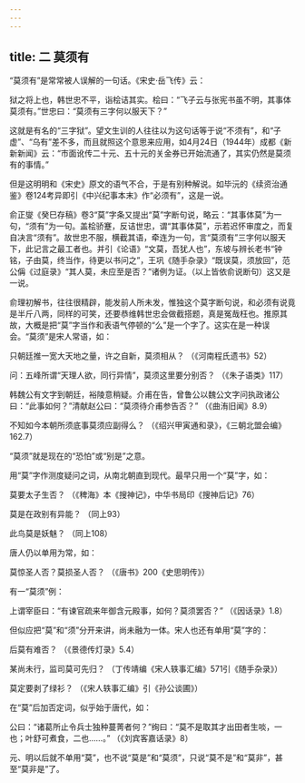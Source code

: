 ```yaml
---
---
---
```

title: 二 莫须有
---






“莫须有”是常常被人误解的一句话。《宋史·岳飞传》云：

狱之将上也，韩世忠不平，诣桧诘其实。桧曰：“飞子云与张宪书虽不明，其事体莫须有。”世忠曰：“莫须有三字何以服天下？”

这就是有名的“三字狱”。望文生训的人往往以为这句话等于说“不须有”，和“子虚”、“乌有”差不多，而且就照这个意思来应用，如4月24日（1944年）成都《新新新闻》云：“市面讹传二十元、五十元的关金券已开始流通了，其实仍然是莫须有的事情。”

但是这明明和《宋史》原文的语气不合，于是有别种解说。如毕沅的《续资治通鉴》卷124考异即引《中兴纪事本末》作“必须有”，这是一说。

俞正燮《癸巳存稿》卷3“莫”字条又提出“莫”字断句说，略云：“其事体莫”为一句，“须有”为一句。盖桧骄蹇，反诘世忠，谓“其事体莫”，示若迟怀审度之，而复自决言“须有”。故世忠不服，横截其语，牵连为一句，言“莫须有”三字何以服天下，此记言之最工者也。并引《论语》“文莫，吾犹人也”，东坡与辨长老书“钟铭，子由莫，终当作，待更以书问之”，王巩《随手杂录》“既误莫，须放回”，范公偁《过庭录》“其人莫，未应至是否？”诸例为证。（以上皆依俞说断句）这又是一说。

俞理初解书，往往很精辟，能发前人所未发，惟独这个莫字断句说，和必须有说竟是半斤八两，同样的可笑，还要恭维韩世忠会做截搭题，真是冤哉枉也。推原其故，大概是把“莫”字当作和表语气停顿的“么”是一个字了。这实在是一种误会。“莫须”是宋人常语，如：

只朝廷推一宽大天地之量，许之自新，莫须相从？ （《河南程氏遗书》52）

问：五峰所谓“天理人欲，同行异情”，莫须这里要分别否？ （《朱子语类》117）

韩魏公有文字到朝廷，裕陵意稍疑。介甫在告，曾鲁公以魏公文字问执政诸公曰：“此事如何？”清献赵公曰：“莫须待介甫参告否？” （《曲洧旧闻》8.9）

不知如今本朝所须底事莫须应副得么？ （《绍兴甲寅通和录》，《三朝北盟会编》162.7）

“莫须”就是现在的“恐怕”或“别是”之意。

用“莫”字作测度疑问之词，从南北朝直到现代。最早只用一个“莫”字，如：

莫要太子生否？ （《稗海》本《搜神记》，中华书局印《搜神后记》76）

莫是在政别有异能？ （同上93）

此鸟莫是妖魅？ （同上108）

唐人仍以单用为常，如：

莫惊圣人否？莫损圣人否？ （《唐书》200《史思明传》）

有一“莫须”例：

上谓宰臣曰：“有谏官疏来年御含元殿事，如何？莫须罢否？” （《因话录》1.8）

但似应把“莫”和“须”分开来讲，尚未融为一体。宋人也还有单用“莫”字的：

后莫有难否？ （《景德传灯录》5.4）

某尚未行，监司莫可先归？ （丁传靖编《宋人轶事汇编》571引《随手杂录》）

莫定要剥了绿衫？ （《宋人轶事汇编》引《孙公谈圃》）

在“莫”后加否定词，似乎始于唐代，如：

公曰：“诸葛所止令兵士独种蔓菁者何？”绚曰：“莫不是取其才出田者生啖，一也；叶舒可煮食，二也……。” （《刘宾客嘉话录》8）

元、明以后就不单用“莫”，也不说“莫是”和“莫须”，只说“莫不是”和“莫非”，甚至“莫非是”了。